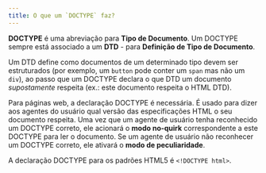 ```yaml
---
title: O que um `DOCTYPE` faz?
---
```


**DOCTYPE** é uma abreviação para **Tipo de Documento**. Um DOCTYPE sempre está associado a um **DTD** - para **Definição de Tipo de Documento**.

Um DTD define como documentos de um determinado tipo devem ser estruturados (por exemplo, um `button` pode conter um `span` mas não um `div`), ao passo que um DOCTYPE declara o que DTD um documento _supostamente_ respeita (ex.: este documento respeita o HTML DTD).

Para páginas web, a declaração DOCTYPE é necessária. É usado para dizer aos agentes do usuário qual versão das especificações HTML o seu documento respeita. Uma vez que um agente de usuário tenha reconhecido um DOCTYPE correto, ele acionará o **modo no-quirk** correspondente a este DOCTYPE para ler o documento. Se um agente de usuário não reconhecer um DOCTYPE correto, ele ativará o **modo de peculiaridade**.

A declaração DOCTYPE para os padrões HTML5 é `<!DOCTYPE html>`.
